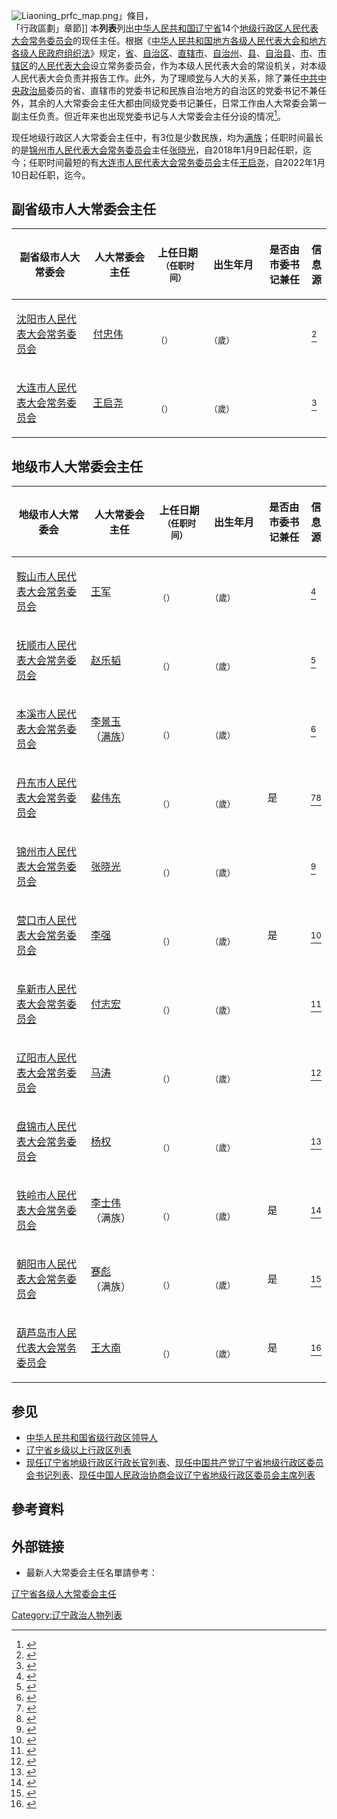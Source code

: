{{动态列表}}
[[File:Liaoning_prfc_map.png|thumb]]」條目，<br>「行政區劃」章節]]
本'''列表'''列出[[中华人民共和国|中华人民共和国]][[辽宁省|辽宁省]]14个[[地级行政区|地级行政区]][[人民代表大会常务委员会|人民代表大会常务委员会]]的现任主任。根据《[[s:中华人民共和国地方各级人民代表大会和地方各级人民政府组织法|中华人民共和国地方各级人民代表大会和地方各级人民政府组织法]]》规定，[[省_(中华人民共和国)|省]]、[[自治区|自治区]]、[[直辖市|直辖市]]、[[自治州|自治州]]、[[县_(中华人民共和国)|县]]、[[自治县|自治县]]、[[中华人民共和国城市建制|市]]、[[市辖区|市辖区]]的[[人民代表大会|人民代表大会]]设立常务委员会，作为本级人民代表大会的常设机关，对本级人民代表大会负责并报告工作。此外，为了理顺[[中国共产党|党]]与人大的关系，除了兼任[[中共中央政治局|中共中央政治局]]委员的省、直辖市的党委书记和民族自治地方的自治区的党委书记不兼任外，其余的人大常委会主任大都由同级党委书记兼任，日常工作由人大常委会第一副主任负责。但近年来也出现党委书记与人大常委会主任分设的情况<ref>{{cite journal |author1=王勇 |author2=许永晶 |title=中国地级市人大主任群体身份特征分析 |journal=人大研究 |date=2019 |issue=8 |pages=28-36 |doi=10.13755/j.cnki.rdyj.2019.08.007}}</ref>。

现任地级行政区人大常委会主任中，有3位是少数民族，均为[[满族|满族]]；任职时间最长的是[[锦州市人民代表大会常务委员会|锦州市人民代表大会常务委员会]]主任[[张晓光_(1960年)|张晓光]]，自2018年1月9日起任职，迄今{{age in years and months|age=no|2018|1|9}}；任职时间最短的有[[大连市人民代表大会常务委员会|大连市人民代表大会常务委员会]]主任[[王启尧|王启尧]]，自2022年1月10日起任职，迄今{{age in years and months|age=no|2022|1|10}}。

==副省级市人大常委会主任==
{| class="sortable wikitable" style="text-align: center;"
! scope="col" style="width: 225px;"| 副省级市人大常委会
! scope="col" style="width: 175px;"| 人大常委会主任
! scope="col" style="width: 125px;"| 上任日期<br /><small>（任职时间）
! scope="col" style="width: 125px;"| 出生年月<br /><small>
! scope="col" style="width: 105px;"| 是否由<br />市委书记兼任
! scope="col" class="unsortable"| 信息源

|-
| [[沈阳市人民代表大会常务委员会|沈阳市人民代表大会常务委员会]]
| [[付忠伟|付忠伟]]
| {{Start date|2021|2|6}}<br /><small>（{{age in years and months|age=no|2021|2|6}}）</small>
| {{Start date|1963|10}}<br /><small>（{{age in years|1963|10|1}}歲）
| 
| <ref>{{cite web |title=付忠伟当选沈阳市人大常委会主任 王新伟当选市长 |url=http://district.ce.cn/newarea/sddy/202102/07/t20210207_36298932.shtml |website=中国经济网 |accessdate=2021-02-07 |date=2021-02-07 |archive-date=2021-03-09 |archive-url=https://web.archive.org/web/20210309225455/http://district.ce.cn/newarea/sddy/202102/07/t20210207_36298932.shtml |dead-url=no }}</ref>

|-
| [[大连市人民代表大会常务委员会|大连市人民代表大会常务委员会]]
| [[王启尧|王启尧]]
| {{Start date|2022|1|10}}<br /><small>（{{age in years and months|age=no|2022|1|10}}）</small>
| {{Start date|1963|3}}<br /><small>（{{age in years|1963|3|1}}歲）
| 
| <ref>{{cite web |title=王启尧当选大连市人大常委会主任 陈绍旺当选市长 |url=http://district.ce.cn/newarea/sddy/202201/10/t20220110_37243802.shtml |website=中国经济网 |accessdate=2022-01-10 |date=2022-01-10 |archive-date=2022-01-12 |archive-url=https://web.archive.org/web/20220112011925/http://district.ce.cn/newarea/sddy/202201/10/t20220110_37243802.shtml |dead-url=no }}</ref>

|}

==地级市人大常委会主任==
{| class="sortable wikitable" style="text-align: center;"
! scope="col" style="width: 225px;"| 地级市人大常委会
! scope="col" style="width: 175px;"| 人大常委会主任
! scope="col" style="width: 125px;"| 上任日期<br /><small>（任职时间）
! scope="col" style="width: 125px;"| 出生年月<br /><small>
! scope="col" style="width: 105px;"| 是否由<br />市委书记兼任
! scope="col" class="unsortable"| 信息源

|-
| [[鞍山市人民代表大会常务委员会|鞍山市人民代表大会常务委员会]]
| [[王军_(1963年5月)|王军]]
| {{Start date|2020|1|7}}<br /><small>（{{age in years and months|age=no|2020|1|7}}）</small>
| {{Start date|1963|5}}<br /><small>（{{age in years|1963|5|1}}歲）
| 
| <ref>{{cite web |title=王军当选鞍山市人大常委会主任 |url=http://district.ce.cn/newarea/sddy/202001/08/t20200108_34074186.shtml |website=中国经济网 |accessdate=2020-07-05 |date=2020-01-08 |archive-date=2020-02-06 |archive-url=https://web.archive.org/web/20200206162727/http://district.ce.cn/newarea/sddy/202001/08/t20200108_34074186.shtml |dead-url=no }}</ref>

|-
| [[抚顺市人民代表大会常务委员会|抚顺市人民代表大会常务委员会]]
| [[赵乐韬|赵乐韬]]
| {{Start date|2018|1|10}}<br /><small>（{{age in years and months|age=no|2018|1|10}}）</small>
| {{Start date|1963|12}}<br /><small>（{{age in years|1963|12|1}}歲）
| 
| <ref>{{cite web |title=抚顺市十六届人大常委会主任、副主任、秘书长名单 |url=http://district.ce.cn/newarea/sddy/201801/12/t20180112_27705564.shtml |website=中国经济网 |accessdate=2020-07-05 |date=2018-01-12 |archive-date=2020-07-05 |archive-url=https://web.archive.org/web/20200705040136/http://district.ce.cn/newarea/sddy/201801/12/t20180112_27705564.shtml |dead-url=no }}</ref>

|-
| [[本溪市人民代表大会常务委员会|本溪市人民代表大会常务委员会]]
| [[李景玉|李景玉]]<br>（[[满族|满族]]）
| {{Start date|2018|1|12}}<br /><small>（{{age in years and months|age=no|2018|1|12}}）</small>
| {{Start date|1963|12}}<br /><small>（{{age in years|1963|1|12}}歲）
| 
| <ref>{{cite web |title=本溪市十六届人大常委会主任、副主任、秘书长名单 |url=http://district.ce.cn/newarea/sddy/201801/15/t20180115_27736185.shtml |website=中国经济网 |accessdate=2020-07-05 |date=2018-01-15 |archive-date=2020-07-05 |archive-url=https://web.archive.org/web/20200705040137/http://district.ce.cn/newarea/sddy/201801/15/t20180115_27736185.shtml |dead-url=no }}</ref>

|-
| [[丹东市人民代表大会常务委员会|丹东市人民代表大会常务委员会]]
| [[裴伟东|裴伟东]]
| {{Start date|2020|1|9}}<br /><small>（{{age in years and months|age=no|2020|1|9}}）</small>
| {{Start date|1964|10}}<br /><small>（{{age in years|1964|10|1}}歲）
| 是
| <ref>{{cite web |title=裴伟东 简历 |url=http://ldzl.people.com.cn/dfzlk/front/personPage5979.htm |website=人民网地方领导资料库 |accessdate=2020-07-05 |archive-date=2020-07-06 |archive-url=https://web.archive.org/web/20200706093307/http://ldzl.people.com.cn/dfzlk/front/personPage5979.htm |dead-url=no }}</ref><ref>{{cite web |title=丹东市人民代表大会公告 |url=http://www.ddnews.com.cn/ddnews/content/2020-01/10/content_157002.htm |website=丹东新闻网 |accessdate=2020-07-05 |date=2020-01-10 |archive-date=2020-07-06 |archive-url=https://web.archive.org/web/20200706093316/http://www.ddnews.com.cn/ddnews/content/2020-01/10/content_157002.htm |dead-url=no }}</ref>

|-
| [[锦州市人民代表大会常务委员会|锦州市人民代表大会常务委员会]]
| [[张晓光_(1960年)|张晓光]]
| {{Start date|2018|1|9}}<br /><small>（{{age in years and months|age=no|2018|1|9}}）</small>
| {{Start date|1960|4}}<br /><small>（{{age in years|1960|4|1}}歲）
| 
| <ref>{{cite web |title=锦州新一届人大常委会主任、副主任、秘书长名单 |url=http://district.ce.cn/newarea/sddy/201801/10/t20180110_27668457.shtml |website=中国经济网 |accessdate=2020-07-05 |date=2018-01-10 |archive-date=2020-07-05 |archive-url=https://web.archive.org/web/20200705121054/http://district.ce.cn/newarea/sddy/201801/10/t20180110_27668457.shtml |dead-url=no }}</ref>

|-
| [[营口市人民代表大会常务委员会|营口市人民代表大会常务委员会]]
| [[李强_(1968年)|李强]]
| {{Start date|2021|1|25}}<br /><small>（{{age in years and months|age=no|2021|1|25}}）</small>
| {{Start date|1968|11}}<br /><small>（{{age in years|1968|11|1}}歲）
| 是
| <ref>{{cite web |title=李强当选营口市人大常委会主任 张渤当选副主任 |url=http://district.ce.cn/newarea/sddy/202101/26/t20210126_36261760.shtml |website=中国经济网 |accessdate=2021-01-26 |date=2021-01-26 |archive-date=2021-07-04 |archive-url=https://web.archive.org/web/20210704051547/http://district.ce.cn/newarea/sddy/202101/26/t20210126_36261760.shtml |dead-url=no }}</ref>

|-
| [[阜新市人民代表大会常务委员会|阜新市人民代表大会常务委员会]]
| [[付志宏|付志宏]]
| {{Start date|2021|1|15}}<br /><small>（{{age in years and months|age=no|2021|1|15}}）</small>
| {{Start date|1964|2}}<br /><small>（{{age in years|1964|2|1}}歲）
| 
| <ref>{{cite web |title=付志宏当选阜新市人大常委会主任 刘江义、海淑梅当选副主任 |url=http://district.ce.cn/newarea/sddy/202101/26/t20210126_36261744.shtml |website=中国经济网 |accessdate=2021-01-26 |date=2020-01-26 |archive-date=2021-04-21 |archive-url=https://web.archive.org/web/20210421053228/http://district.ce.cn/newarea/sddy/202101/26/t20210126_36261744.shtml |dead-url=no }}</ref>

|-
| [[辽阳市人民代表大会常务委员会|辽阳市人民代表大会常务委员会]]
| [[马涛_(1965年)|马涛]]
| {{Start date|2022|1|9}}<br /><small>（{{age in years and months|age=no|2022|1|9}}）</small>
| {{Start date|1965|9}}<br /><small>（{{age in years|1965|9|1}}歲）
| 
| <ref>{{cite web |title=辽阳新一届市人大常委会主任、副主任、秘书长名单 马涛当选主任 |url=http://district.ce.cn/newarea/sddy/202201/10/t20220110_37243798.shtml |website=中国经济网 |accessdate=2022-07-01 |date=2022-01-10 }}</ref>

|-
| [[盘锦市人民代表大会常务委员会|盘锦市人民代表大会常务委员会]]
| [[杨权|杨权]]
| {{Start date|2018|1|10}}<br /><small>（{{age in years and months|age=no|2018|1|10}}）</small>
| {{Start date|1964|10}}<br /><small>（{{age in years|1964|10|1}}歲）
| 
| <ref>{{cite web |title=盘锦市八届人大常委会主任、副主任、秘书长名单 |url=http://district.ce.cn/newarea/sddy/201801/12/t20180112_27709635.shtml |website=中国经济网 |accessdate=2020-07-05 |date=2018-01-12 |archive-date=2020-07-07 |archive-url=https://web.archive.org/web/20200707012338/http://district.ce.cn/newarea/sddy/201801/12/t20180112_27709635.shtml |dead-url=no }}</ref>

|-
| [[铁岭市人民代表大会常务委员会|铁岭市人民代表大会常务委员会]]
| [[李士伟_(1964年)|李士伟]]<br>（满族）
| {{Start date|2020|1|10}}<br /><small>（{{age in years and months|age=no|2020|1|10}}）</small>
| {{Start date|1964|10}}<br /><small>（{{age in years|1964|10|1}}歲）
| 是
| <ref>{{cite web |title=李士伟当选铁岭市人大常委会主任 |url=http://district.ce.cn/newarea/sddy/202001/11/t20200111_34102480.shtml |website=中国经济网 |accessdate=2020-07-05 |date=2020-01-11 |archive-date=2020-07-05 |archive-url=https://web.archive.org/web/20200705044712/http://district.ce.cn/newarea/sddy/202001/11/t20200111_34102480.shtml |dead-url=no }}</ref>

|-
| [[朝阳市人民代表大会常务委员会|朝阳市人民代表大会常务委员会]]
| [[蹇彪|蹇彪]]<br>（满族）
| {{Start date|2018|1|10}}<br /><small>（{{age in years and months|age=no|2018|1|10}}）</small>
| {{Start date|1964|5}}<br /><small>（{{age in years|1964|5|1}}歲）
| 是
| <ref>{{cite web |title=朝阳市十一届人大常委会主任、副主任、秘书长名单 |url=http://district.ce.cn/newarea/sddy/201801/11/t20180111_27684333.shtml |website=中国经济网 |accessdate=2020-07-05 |date=2018-01-11 |archive-date=2020-07-05 |archive-url=https://web.archive.org/web/20200705032915/http://district.ce.cn/newarea/sddy/201801/11/t20180111_27684333.shtml |dead-url=no }}</ref>

|-
| [[葫芦岛市人民代表大会常务委员会|葫芦岛市人民代表大会常务委员会]]
| [[王大南|王大南]]
| {{Start date|2022|1|8}}<br /><small>（{{age in years and months|age=no|2022|1|8}}）</small>
| {{Start date|1972|10}}<br /><small>（{{age in years|1972|10|1}}歲）
| 是
| <ref>{{cite web |title=葫芦岛新一届人大常委会主任、副主任、秘书长名单 王大南当选主任 |url=http://district.ce.cn/newarea/sddy/202201/10/t20220110_37243720.shtml |website=中国经济网 |accessdate=2022-05-18 |date=2022-01-10 }}</ref>

|}

==参见==
*[[中华人民共和国省级行政区领导人|中华人民共和国省级行政区领导人]]
*[[辽宁省乡级以上行政区列表|辽宁省乡级以上行政区列表]]
*[[现任辽宁省地级行政区行政长官列表|现任辽宁省地级行政区行政长官列表]]、[[现任中国共产党辽宁省地级行政区委员会书记列表|现任中国共产党辽宁省地级行政区委员会书记列表]]、[[现任中国人民政治协商会议辽宁省地级行政区委员会主席列表|现任中国人民政治协商会议辽宁省地级行政区委员会主席列表]]
{{portal bar|中國|中華人民共和國|东北|政治|人物|中國共產黨}}

==參考資料==
{{reflist|2}}

==外部链接==
*最新人大常委会主任名單請參考：{{cite web|url=http://district.ce.cn/newarea/sddy/201301/15/t20130115_766247.shtml|title=辽宁14地市党委、人大、政府、政协领导班子名单（简历）|accessdate=2020-07-05|publisher=中国经济网|archive-date=2020-02-25|archive-url=https://web.archive.org/web/20200225211251/http://district.ce.cn/newarea/sddy/201301/15/t20130115_766247.shtml|dead-url=no}}
{{现任中华人民共和国地级行政区领导人}}

[[category:辽宁省各级人大常委会主任|]]
[[Category:辽宁政治人物列表|Category:辽宁政治人物列表]]